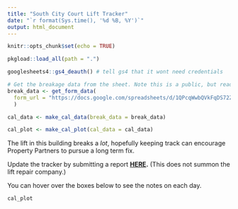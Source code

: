 ```yaml
---
title: "South City Court Lift Tracker"
date: "`r format(Sys.time(), '%d %B, %Y')`"
output: html_document
---
```


```r
knitr::opts_chunk$set(echo = TRUE)

pkgload::load_all(path = ".")

googlesheets4::gs4_deauth() # tell gs4 that it wont need credentials
```


```r
# Get the breakage data from the sheet. Note this is a public, but read-only link.
break_data <- get_form_data(
  form_url = "https://docs.google.com/spreadsheets/d/1QPcqWwbQVkFqDS72ZdOxeDsIP5Y4L13w9P7EzLs5uEY/edit?usp=sharing"
  )
```

```r
cal_data <- make_cal_data(break_data = break_data)

cal_plot <- make_cal_plot(cal_data = cal_data)
```


The lift in this building breaks a _lot_, hopefully keeping track can encourage Property Partners to pursue a long term fix.

Update the tracker by submitting a report **[HERE](https://forms.gle/ChogVJg1CVNaoJPv7).** (This does not summon the lift repair company.)

You can hover over the boxes below to see the notes on each day. 

```r
cal_plot
```

